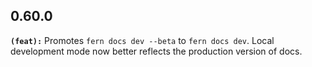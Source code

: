 ## 0.60.0

**`(feat):`** Promotes `fern docs dev --beta` to `fern docs dev`. Local development mode now better reflects the production version of docs.


